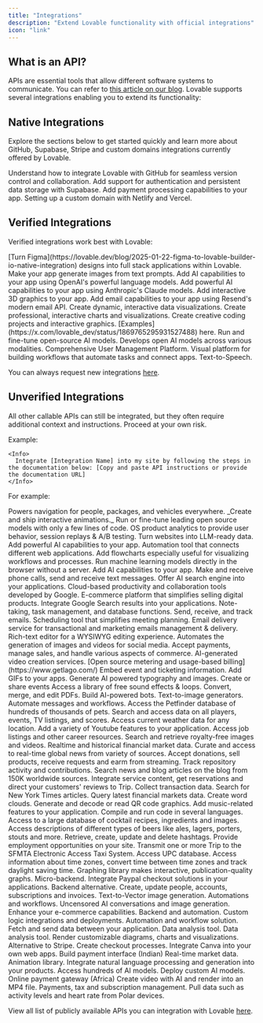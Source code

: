 ```yaml
---
title: "Integrations"
description: "Extend Lovable functionality with official integrations"
icon: "link"
---
```


## What is an API?

APIs are essential tools that allow different software systems to communicate. You can refer to [this article on our blog](https://lovable.dev/blog/2025-01-28-the-power-of-apis). Lovable supports several integrations enabling you to extend its functionality:

## Native Integrations

Explore the sections below to get started quickly and learn more about GitHub, Supabase, Stripe and custom domains integrations currently offered by Lovable.

<CardGroup cols="2">
  <Card title="GitHub Integration" icon="github" href="git-integration">
    Understand how to integrate Lovable with GitHub for seamless version control and collaboration.
  </Card>
  <Card title="Supabase Integration" icon="database" href="supabase">
    Add support for authentication and persistent data storage with Supabase.
  </Card>
  <Card title="Stripe" icon="stripe" href="https://docs.lovable.dev/tips-tricks/setting-up-payments">
    Add payment processing capabilities to your app.
  </Card>
  <Card title="Custom domain" icon="earth-europe" href="/tips-tricks/custom-domain">
    Setting up a custom domain with Netlify and Vercel.
  </Card>
</CardGroup>

## Verified Integrations

Verified integrations work best with Lovable:

<CardGroup cols="3">
  <Card title="Builder.io" href="https://lovable.dev/blog/2025-01-22-figma-to-lovable-builder-io-native-integration">
    [Turn Figma](https://lovable.dev/blog/2025-01-22-figma-to-lovable-builder-io-native-integration) designs into full stack applications within Lovable.
  </Card>
  <Card title="Runware" href="https://runware.ai/">
    Make your app generate images from text prompts.
  </Card>
  <Card title="OpenAI" href="https://platform.openai.com/api-keys">
    Add AI capabilities to your app using OpenAI's powerful language models.
  </Card>
  <Card title="Anthropic" href="https://www.anthropic.com/api">
    Add powerful AI capabilities to your app using Anthropic's Claude models.
  </Card>
  <Card title="Three.js" href="https://threejs.org/docs/">
    Add interactive 3D graphics to your app.
  </Card>
  <Card title="Resend" href="https://resend.com/">
    Add email capabilities to your app using Resend's modern email API.
  </Card>
  <Card title="D3.js" href="https://devdocs.io/d3/">
    Create dynamic, interactive data visualizations.
  </Card>
  <Card title="Highcharts" href="https://highcharts.com/docs/index">
    Create professional, interactive charts and visualizations.
  </Card>
  <Card title="p5.js" href="https://p5js.org/reference/">
    Create creative coding projects and interactive graphics. [Examples](https://x.com/lovable_dev/status/1869765295931527488) here.
  </Card>
  <Card title="Replicate" href="https://replicate.com/docs/">
    Run and fine-tune open-source AI models.
  </Card>
  <Card title="Stability AI" href="https://platform.stability.ai/docs/api-reference">
    Develops open AI models across various modalities.
  </Card>
  <Card title="Clerk" href="https://clerk.com/">
    Comprehensive User Management Platform.
  </Card>
  <Card title="Make" href="https://developers.make.com/api-documentation">
    Visual platform for building workflows that automate tasks and connect apps.
  </Card>
  <Card title="ElevenLabs" href="https://elevenlabs.io/developers">
    Text-to-Speech.
  </Card>
</CardGroup>

You can always request new integrations [here](https://feedback.lovable.dev/?b=675883fb92175ba92d835f92).

## Unverified Integrations

All other callable APIs can still be integrated, but they often require additional context and instructions. Proceed at your own risk.

<Steps>
  <Step title="Prompt">
    Example:

    <Info>
      Integrate [Integration Name] into my site by following the steps in the documentation below: [Copy and paste API instructions or provide the documentation URL]
    </Info>
  </Step>
</Steps>

For example:

<CardGroup cols="3">
  <Card title="Mapbox" href="https://docs.mapbox.com/">
    Powers navigation for people, packages, and vehicles everywhere.
  </Card>
  <Card title="Rive" href="https://rive.app/docs/getting-started/introduction">
    _Create and ship interactive animations._
  </Card>
  <Card title="Together.ai" href="https://docs.together.ai/docs/introduction">
    Run or fine-tune leading open source models with only a few lines of code.
  </Card>
  <Card title="PostHog" href="https://posthog.com/docs">
    OS product analytics to provide user behavior, session replays & A/B testing.
  </Card>
  <Card title="Firecrawl" href="https://docs.firecrawl.dev/introduction">
    Turn websites into LLM-ready data.
  </Card>
  <Card title="Perplexity" href="https://docs.perplexity.ai/home">
    Add powerful AI capabilities to your app.
  </Card>
  <Card title="Zapier" href="https://docs.zapier.com/platform/home">
    Automation tool that connects different web applications.
  </Card>
  <Card title="GoJS" href="https://gojs.net/latest/api/">
    Add flowcharts especially useful for visualizing workflows and processes.
  </Card>
  <Card title="Transformers.js (HF)" href="https://huggingface.co/docs/transformers.js/en/index">
    Run machine learning models directly in the browser without a server.
  </Card>
  <Card title="Groq / xAI" href="https://docs.x.ai/docs/overview">
    Add AI capabilities to your app.
  </Card>
  <Card title="Twilio" href="https://www.twilio.com/docs">
    Make and receive phone calls, send and receive text messages.
  </Card>
  <Card title="Linkup" href="https://www.linkup.so/">
    Offer AI search engine into your applications.
  </Card>
  <Card title="Google Workspace" href="https://developers.google.com/docs/api/how-tos/overview">
    Cloud-based productivity and collaboration tools developed by Google.
  </Card>
  <Card title="Lemon Squeezy" href="https://docs.lemonsqueezy.com/api">
    E-commerce platform that simplifies selling digital products.
  </Card>
  <Card title="Serper.dev" href="https://serper.dev/">
    Integrate Google Search results into your applications.
  </Card>
  <Card title="Notion" href="https://developers.notion.com/">
    Note-taking, task management, and database functions.
  </Card>
  <Card title="Mailgun" href="https://documentation.mailgun.com/docs/mailgun/api-reference/intro/">
    Send, receive, and track emails.
  </Card>
  <Card title="Calendly" href="https://developer.calendly.com/api-docs">
    Scheduling tool that simplifies meeting planning.
  </Card>
  <Card title="SendGrid" href="https://sendgrid.com/en-us/solutions/email-api">
    Email delivery service for transactional and marketing emails management & delivery.
  </Card>
  <Card title="TinyMCE" href="https://www.tiny.cloud/docs/tinymce/latest/apis/tinymce.root/">
    Rich-text editor for a WYSIWYG editing experience.
  </Card>
  <Card title="bannerbear" href="https://www.bannerbear.com/">
    Automates the generation of images and videos for social media.
  </Card>
  <Card title="Square" href="https://developer.squareup.com/us/en">
    Accept payments, manage sales, and handle various aspects of commerce.
  </Card>
  <Card title="HeyGen" href="https://www.heygen.com/api">
    AI-generated video creation services.
  </Card>
  <Card title="GetLago" href="https://getlago.com/docs/api-reference/intro">
    [Open source metering and usage-based billing](https://www.getlago.com/)
  </Card>
  <Card title="Ticketmaster" href="https://developer.ticketmaster.com/products-and-docs/apis/discovery-api/v2/">
    Embed event and ticketing information.
  </Card>
  <Card title="Tenor" href="https://tenor.com/gifapi/documentation">
    Add GIFs to your apps.
  </Card>
  <Card title="Ideogram" href="https://developer.ideogram.ai/ideogram-api/api-setup">
    Generate AI powered typography and images.
  </Card>
  <Card title="Luma" href="https://docs.lu.ma/reference/getting-started-with-your-api">
    Create or share events
  </Card>
  <Card title="Freesound" href="https://freesound.org/docs/api/">
    Access a library of free sound effects & loops.
  </Card>
  <Card title="iLovePDF" href="https://www.iloveapi.com/">
    Convert, merge, and edit PDFs.
  </Card>
  <Card title="Discord" href="https://discord.com/developers/docs/reference">
    Build AI-powered bots.
  </Card>
  <Card title="Google Imagen" href="https://cloud.google.com/vertex-ai/generative-ai/docs/image/overview">
    Text-to-image generators.
  </Card>
  <Card title="Slack" href="https://api.slack.com/">
    Automate messages and workflows.
  </Card>
  <Card title="Petfinder" href="https://www.petfinder.com/developers/">
    Access the Petfinder database of hundreds of thousands of pets.
  </Card>
  <Card title="Sports DB" href="https://www.thesportsdb.com/free_sports_api">
    Search and access data on all players, events, TV listings, and scores.
  </Card>
  <Card title="Weather App" href="https://openweathermap.org/api">
    Access current weather data for any location.
  </Card>
  <Card title="Youtube" href="https://developers.google.com/youtube/v3">
    Add a variety of Youtube features to your application.
  </Card>
  <Card title="Findwork" href="https://publicapi.dev/findwork-api">
    Access job listings and other career resources.
  </Card>
  <Card title="Pixabay" href="https://pixabay.com/api/docs/">
    Search and retrieve royalty-free images and videos.
  </Card>
  <Card title="Alpha Vantage" href="https://www.alphavantage.co/">
    Realtime and historical financial market data.
  </Card>
  <Card title="Currents" href="https://currentsapi.services/">
    Curate and access to real-time global news from variety of sources.
  </Card>
  <Card title="Kofi" href="https://help.ko-fi.com/hc/en-us/articles/360004162298-Does-Ko-fi-have-an-API-or-webhook">
    Accept donations, sell products, receive requests and earm from streaming.
  </Card>
  <Card title="GitHub Stats" href="https://docs.github.com/en/rest/metrics/statistics?apiVersion=2022-11-28">
    Track repository activity and contributions.
  </Card>
  <Card title="TheNews API" href="https://www.thenewsapi.com/">
    Search news and blog articles on the blog from 150K worldwide sources.
  </Card>
  <Card title="TripAdvisor" href="https://www.tripadvisor.com/developers">
    Integrate service content, get reservations and direct your customers' reviews to Trip.
  </Card>
  <Card title="Verifone" href="https://verifone.cloud/api-catalog">
    Collect transaction data.
  </Card>
  <Card title="New York Times" href="https://developer.nytimes.com/apis">
    Search for New York Times articles.
  </Card>
  <Card title="Polygon.io" href="https://polygon.io/">
    Query latest financial markets data.
  </Card>
  <Card title="WordCloud" href="https://wordcloudapi.com/">
    Create word clouds.
  </Card>
  <Card title="QRCode Generator" href="https://goqr.me/api/">
    Generate and decode or read QR code graphics.
  </Card>
  <Card title="Deezers" href="https://developers.deezer.com/api">
    Add music-related features to your application.
  </Card>
  <Card title="Hacker Earth" href="https://www.hackerearth.com/docs/wiki/developers/v4/">
    Compile and run code in several languages.
  </Card>
  <Card title="Cocktail DB" href="https://www.thecocktaildb.com/api.php">
    Access to a large database of cocktail recipes, ingredients and images.
  </Card>
  <Card title="Beer API" href="http://beer-api.readthedocs.io/">
    Access descriptions of different types of beers like ales, lagers, porters, stouts and more.
  </Card>
  <Card title="Hashtag API" href="https://publicapi.dev/hashtag-api#:~:text=The%20Hashtag%20API%20allows%20users,hashtag%20functionality%20into%20their%20applications.">
    Retrieve, create, update and delete hashtags.
  </Card>
  <Card title="USAJobs" href="https://developer.usajobs.gov/">
    Provide employment opportunities on your site.
  </Card>
  <Card title="SFMTA" href="https://www.sfmta.com/reports/gtfs-transit-data">
    Transmit one or more Trip to the SFMTA Electronic Access Taxi System.
  </Card>
  <Card title="UPCDatabase" href="https://upcdatabase.org/api">
    Access UPC database.
  </Card>
  <Card title="TIme API" href="https://timeapi.io/">
    Access information about time zones, convert time between time zones and track daylight saving time.
  </Card>
  <Card title="Plotly" href="https://plotly.com/python-api-reference/">
    Graphing library makes interactive, publication-quality graphs.
  </Card>
  <Card title="Manifest.build" href="https://manifest.build/docs/rest-api">
    Micro-backend.
  </Card>
  <Card title="Paypal" href="https://developer.paypal.com/api/rest/">
    Integrate Paypal checkout solutions in your applications.
  </Card>
  <Card title="4everland" href="https://docs.4everland.org/hositng/hosting-api">
    Backend alternative.
  </Card>
  <Card title="Outseta" href="https://go.outseta.com/support/kb/articles/d1QpxQE7/how-to-integrate-with-outseta-s-rest-api">
    Create, update people, accounts, subscriptions and invoices.
  </Card>
  <Card title="Recraft" href="https://www.recraft.ai/docs">
    Text-to-Vector image generation.
  </Card>
  <Card title="n8n" href="https://docs.n8n.io/api/">
    Automations and workflows.
  </Card>
  <Card title="Venice" href="https://venice.ai/api-beta">
    Uncensored AI conversations and image generation.
  </Card>
  <Card title="Shopify" href="https://shopify.dev/docs/api">
    Enhance your e-commerce capabilities.
  </Card>
  <Card title="BuildShip" href="https://buildship.com/">
    Backend and automation.
  </Card>
  <Card title="RunPod" href="https://docs.runpod.io/sdks/python/apis">
    Custom logic integrations and deployments.
  </Card>
  <Card title="Gumloop" href="https://docs.gumloop.com/nodes/advanced/call_api">
    Automation and workflow solution.
  </Card>
  <Card title="Odoo" href="https://www.odoo.com/documentation/18.0/developer/reference/external_api.html">
    Fetch and send data between your application.
  </Card>
  <Card title="Tableau" href="https://help.tableau.com/current/api/rest_api/en-us/REST/rest_api.htm">
    Data analysis tool.
  </Card>
  <Card title="Power BI" href="https://learn.microsoft.com/en-us/rest/api/power-bi/">
    Data analysis tool.
  </Card>
  <Card title="Mermaid" href="https://mermaid.js.org/config/usage.html">
    Render customizable diagrams, charts and visualizations.
  </Card>
  <Card title="Stancer" href="https://www.stancer.com/documentation/api/">
    Alternative to Stripe.
  </Card>
  <Card title="Mercado" href="https://www.mercadopago.com.ar/developers/en/docs/checkout-api/landing">
    Create checkout processes.
  </Card>
  <Card title="Canva" href="https://www.canva.dev/docs/connect/">
    Integrate Canva into your own web apps.
  </Card>
  <Card title="Razorpay" href="https://razorpay.com/docs/api/">
    Build payment interface (Indian)
  </Card>
  <Card title="Coinbase" href="https://www.coinbase.com/en-fr/developer-platform/products/exchange-api">
    Real-time market data.
  </Card>
  <Card title="GSAP" href="https://gsap.com/docs/v3/">
    Animation library.
  </Card>
  <Card title="Cohere" href="https://docs.cohere.com/">
    Integrate natural language processing and generation into your products.
  </Card>
  <Card title="OpenRouter" href="https://openrouter.ai/docs/quickstart">
    Access hundreds of AI models.
  </Card>
  <Card title="Fal AI" href="https://docs.fal.ai/">
    Deploy custom AI models.
  </Card>
  <Card title="Paystack" href="https://paystack.com/docs/api/">
    Online payment gateway (Africa)
  </Card>
  <Card title="Remotion" href="https://www.remotion.dev/docs/api">
    Create video with AI and render into an MP4 file.
  </Card>
  <Card title="Paddle" href="https://developer.paddle.com/api-reference/overview">
    Payments, tax and subscription management.
  </Card>
  <Card title="Polar API" href="https://docs.polar.sh/api-reference">
    Pull data such as activity levels and heart rate from Polar devices.
  </Card>
</CardGroup>

View all list of publicly available APIs you can integration with Lovable [here](https://dashboard.mintlify.com/lovable-f9060f1e/lovable-f9060f1e/editor/main).